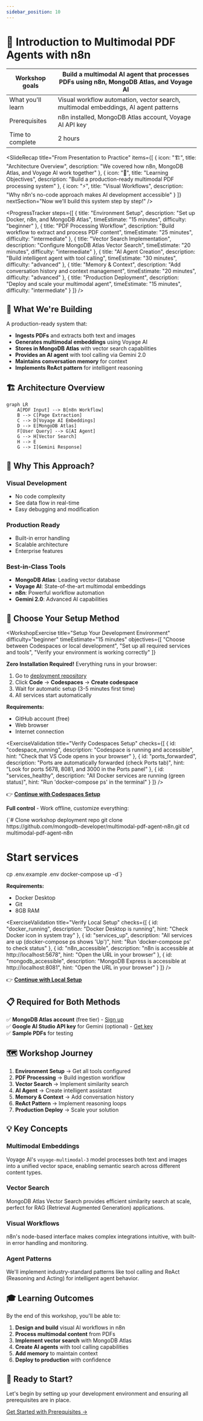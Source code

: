 ```yaml
---
sidebar_position: 10
---
```


# 📘 Introduction to Multimodal PDF Agents with n8n


|Workshop goals|Build a multimodal AI agent that processes PDFs using n8n, MongoDB Atlas, and Voyage AI|
|-|-|
|What you'll learn|Visual workflow automation, vector search, multimodal embeddings, AI agent patterns|
|Prerequisites|n8n installed, MongoDB Atlas account, Voyage AI API key|
|Time to complete|2 hours|

<SlideRecap 
  title="From Presentation to Practice"
  items={[
    {
      icon: "🏗️",
      title: "Architecture Overview",
      description: "We covered how n8n, MongoDB Atlas, and Voyage AI work together"
    },
    {
      icon: "🎯", 
      title: "Learning Objectives",
      description: "Build a production-ready multimodal PDF processing system"
    },
    {
      icon: "⚡",
      title: "Visual Workflows",
      description: "Why n8n's no-code approach makes AI development accessible"
    }
  ]}
  nextSection="Now we'll build this system step by step!"
/>

<ProgressTracker steps={[
  {
    title: "Environment Setup",
    description: "Set up Docker, n8n, and MongoDB Atlas",
    timeEstimate: "15 minutes",
    difficulty: "beginner"
  },
  {
    title: "PDF Processing Workflow", 
    description: "Build workflow to extract and process PDF content",
    timeEstimate: "25 minutes",
    difficulty: "intermediate"
  },
  {
    title: "Vector Search Implementation",
    description: "Configure MongoDB Atlas Vector Search",
    timeEstimate: "20 minutes", 
    difficulty: "intermediate"
  },
  {
    title: "AI Agent Creation",
    description: "Build intelligent agent with tool calling",
    timeEstimate: "30 minutes",
    difficulty: "advanced"
  },
  {
    title: "Memory & Context",
    description: "Add conversation history and context management",
    timeEstimate: "20 minutes",
    difficulty: "advanced"
  },
  {
    title: "Production Deployment",
    description: "Deploy and scale your multimodal agent",
    timeEstimate: "15 minutes",
    difficulty: "intermediate"
  }
]} />

## 🎯 What We're Building

A production-ready system that:
- **Ingests PDFs** and extracts both text and images
- **Generates multimodal embeddings** using Voyage AI
- **Stores in MongoDB Atlas** with vector search capabilities
- **Provides an AI agent** with tool calling via Gemini 2.0
- **Maintains conversation memory** for context
- **Implements ReAct pattern** for intelligent reasoning

## 🏗️ Architecture Overview

```mermaid
graph LR
    A[PDF Input] --> B[n8n Workflow]
    B --> C[Page Extraction]
    C --> D[Voyage AI Embeddings]
    D --> E[MongoDB Atlas]
    F[User Query] --> G[AI Agent]
    G --> H[Vector Search]
    H --> E
    G --> I[Gemini Response]
```

## 🚀 Why This Approach?

### Visual Development
- No code complexity
- See data flow in real-time
- Easy debugging and modification

### Production Ready
- Built-in error handling
- Scalable architecture
- Enterprise features

### Best-in-Class Tools
- **MongoDB Atlas**: Leading vector database
- **Voyage AI**: State-of-the-art multimodal embeddings
- **n8n**: Powerful workflow automation
- **Gemini 2.0**: Advanced AI capabilities

## 🚀 Choose Your Setup Method

<WorkshopExercise 
  title="Setup Your Development Environment" 
  difficulty="beginner"
  timeEstimate="15 minutes"
  objectives={[
    "Choose between Codespaces or local development",
    "Set up all required services and tools", 
    "Verify your environment is working correctly"
  ]}
>

<Tabs>
  <TabItem value="cloud" label="☁️ GitHub Codespaces (Fastest)" default>

<ExerciseStep stepNumber="1" title="Launch GitHub Codespaces">

**Zero Installation Required!** Everything runs in your browser:

<TerminalCommand 
  command="# Navigate to deployment repository"
  output="Opening: https://github.com/mongodb-developer/multimodal-pdf-agent-n8n"
/>

1. Go to [deployment repository](https://github.com/mongodb-developer/multimodal-pdf-agent-n8n)
2. Click **Code** → **Codespaces** → **Create codespace**  
3. Wait for automatic setup (3-5 minutes first time)
4. All services start automatically

**Requirements:**
- GitHub account (free)
- Web browser
- Internet connection

</ExerciseStep>

<ExerciseValidation 
  title="Verify Codespaces Setup"
  checks={[
    {
      id: "codespace_running",
      description: "Codespace is running and accessible",
      hint: "Check that VS Code opens in your browser"
    },
    {
      id: "ports_forwarded", 
      description: "Ports are automatically forwarded (check Ports tab)",
      hint: "Look for ports 5678, 8081, and 3000 in the Ports panel"
    },
    {
      id: "services_healthy",
      description: "All Docker services are running (green status)",
      hint: "Run 'docker-compose ps' in the terminal"
    }
  ]}
/>

👉 **[Continue with Codespaces Setup](./github-codespaces)**

  </TabItem>
  <TabItem value="local" label="🐳 Local Docker">

<ExerciseStep stepNumber="1" title="Clone and Start Services">

**Full control** - Work offline, customize everything:

<CodeBlock language="bash" title="Local Setup Commands">
{`# Clone workshop deployment repo
git clone https://github.com/mongodb-developer/multimodal-pdf-agent-n8n.git
cd multimodal-pdf-agent-n8n

# Start services
cp .env.example .env
docker-compose up -d`}
</CodeBlock>

<ServiceTester 
  serviceName="n8n"
  testUrl="http://localhost:5678"
  testData={{}}
/>

**Requirements:**
- Docker Desktop
- Git
- 8GB RAM

</ExerciseStep>

<ExerciseValidation 
  title="Verify Local Setup"
  checks={[
    {
      id: "docker_running",
      description: "Docker Desktop is running",
      hint: "Check Docker icon in system tray"
    },
    {
      id: "services_up",
      description: "All services are up (docker-compose ps shows 'Up')",
      hint: "Run 'docker-compose ps' to check status"
    },
    {
      id: "n8n_accessible",
      description: "n8n is accessible at http://localhost:5678",
      hint: "Open the URL in your browser"
    },
    {
      id: "mongodb_accessible",
      description: "MongoDB Express is accessible at http://localhost:8081",
      hint: "Open the URL in your browser"
    }
  ]}
/>

👉 **[Continue with Local Setup](./prerequisites)**

  </TabItem>
</Tabs>

</WorkshopExercise>

## 📋 Required for Both Methods

✅ **MongoDB Atlas account** (free tier) - [Sign up](https://www.mongodb.com/try)  
✅ **Google AI Studio API key** for Gemini (optional) - [Get key](https://makersuite.google.com/app/apikey)  
✅ **Sample PDFs** for testing  

## 🗺️ Workshop Journey

1. **Environment Setup** → Get all tools configured
2. **PDF Processing** → Build ingestion workflow
3. **Vector Search** → Implement similarity search
4. **AI Agent** → Create intelligent assistant
5. **Memory & Context** → Add conversation history
6. **ReAct Pattern** → Implement reasoning loops
7. **Production Deploy** → Scale your solution

## 💡 Key Concepts

### Multimodal Embeddings
Voyage AI's `voyage-multimodal-3` model processes both text and images into a unified vector space, enabling semantic search across different content types.

### Vector Search
MongoDB Atlas Vector Search provides efficient similarity search at scale, perfect for RAG (Retrieval Augmented Generation) applications.

### Visual Workflows
n8n's node-based interface makes complex integrations intuitive, with built-in error handling and monitoring.

### Agent Patterns
We'll implement industry-standard patterns like tool calling and ReAct (Reasoning and Acting) for intelligent agent behavior.

## 🎓 Learning Outcomes

By the end of this workshop, you'll be able to:

1. **Design and build** visual AI workflows in n8n
2. **Process multimodal content** from PDFs
3. **Implement vector search** with MongoDB Atlas
4. **Create AI agents** with tool calling capabilities
5. **Add memory** to maintain context
6. **Deploy to production** with confidence

## 🚦 Ready to Start?

Let's begin by setting up your development environment and ensuring all prerequisites are in place.

[Get Started with Prerequisites →](./prerequisites)